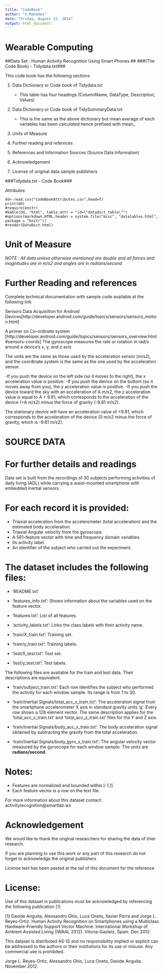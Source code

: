 ---
title: "CodeBook"
author: "V.Mahadev"
date: "Friday, August 22, 2014"
output: html_document
---
# Wearable Computing #

##Data Set : Human Activity Recognition Using Smart Phones  ##
###(The Code Book) - Tidydata.txt###

This code book has the following sections

  1. Data Dictionary or Code book  of Tidydata.txt
    
      - This table has four headings (ColumnName, DataType, Description, Values)
 
  2. Data Dictionary or Code book of TidySummaryData.txt
    
      - This is the same as the above dictionary but mean average of each variables has been calculated hence prefixed with mean_
    
  3. Units of Measure
 
  4. Further reading and refernces
 
  5. References and Information Sources (Source Data Information)
  
  6. Acknowledgement
  
  7. License of original data sample publishers
 
###Tidydata.txt - Code Book###

*Attributes:*

```{recho=FALSE}
dd<-read.csv("CodeBookAttributes.csv",head=T)
print(dd)
#require(knitr)
#kable(dd, "html", table.attr = "id=\"datadict_table\"")
#options(markdown.HTML.header = system.file("misc", "datatables.html", package = "knitr"))
#render(DataDict.html)
```


Unit of Measure
==================

*NOTE : All data unless otherwise mentioned are double and all forces and magnitudes are in m/s2 and angles are in radians/second*


Further Reading and references
=================================

Complete technical documentation with sample code available at the following link 

  Sensors Data Acquisition for Android Devices[http://developer.android.com/guide/topics/sensors/sensors_motion.html]
  
  A primer on Co-ordinate system [http://developer.android.com/guide/topics/sensors/sensors_overview.html#sensors-coords]
The gyroscope measures the rate or rotation in rad/s around a device's x, y, and z axis

The units are the same as those used by the acceleration sensor (m/s2), and the coordinate system is the same as the one used by the acceleration sensor.

-If you push the device on the left side (so it moves to the right), the x acceleration value is positive.
-If you push the device on the bottom (so it moves away from you), the y acceleration value is positive.
-If you push the device toward the sky with an acceleration of A m/s2, the z acceleration value is equal to A + 9.81, which corresponds to the acceleration of the device (+A m/s2) minus the force of gravity (-9.81 m/s2).

The stationary device will have an acceleration value of +9.81, which corresponds to the acceleration of the device (0 m/s2 minus the force of gravity, which is -9.81 m/s2).

SOURCE DATA
==============
For further details and readings 
=================================

Data set is built from the recordings of 30 subjects performing activities of daily living (ADL) while carrying a waist-mounted smartphone with embedded inertial sensors.

For each record it is provided:
======================================

- Triaxial acceleration from the accelerometer (total acceleration) and the estimated body acceleration.
- Triaxial Angular velocity from the gyroscope. 
- A 561-feature vector with time and frequency domain variables. 
- Its activity label. 
- An identifier of the subject who carried out the experiment.

The dataset includes the following files:
=========================================

- 'README.txt'

- 'features_info.txt': Shows information about the variables used on the feature vector.

- 'features.txt': List of all features.

- 'activity_labels.txt': Links the class labels with their activity name.

- 'train/X_train.txt': Training set.

- 'train/y_train.txt': Training labels.

- 'test/X_test.txt': Test set.

- 'test/y_test.txt': Test labels.

The following files are available for the train and test data. Their descriptions are equivalent. 

- 'train/subject_train.txt': Each row identifies the subject who performed the activity for each window sample. Its range is from 1 to 30. 

- 'train/Inertial Signals/total_acc_x_train.txt': The acceleration signal from the smartphone accelerometer X axis in standard gravity units 'g'. Every row shows a 128 element vector. The same description applies for the 'total_acc_x_train.txt' and 'total_acc_z_train.txt' files for the Y and Z axis. 

- 'train/Inertial Signals/body_acc_x_train.txt': The body acceleration signal obtained by subtracting the gravity from the total acceleration. 

- 'train/Inertial Signals/body_gyro_x_train.txt': The angular velocity vector measured by the gyroscope for each window sample. The units are **radians/second**. 

Notes: 
======
- Features are normalized and bounded within [-1,1].
- Each feature vector is a row on the text file.


For more information about this dataset contact: activityrecognition@smartlab.ws

Acknowledgement
===============

We would like to thank the original researchers for sharing the data of thier research.

If you are planning to use this work or any part of this research do not forget to acknowledge the original publishers

License text has been pasted at the tail of this document for the reference

License:
========
Use of this dataset in publications must be acknowledged by referencing the following publication [1] 

[1] Davide Anguita, Alessandro Ghio, Luca Oneto, Xavier Parra and Jorge L. Reyes-Ortiz. Human Activity Recognition on Smartphones using a Multiclass Hardware-Friendly Support Vector Machine. International Workshop of Ambient Assisted Living (IWAAL 2012). Vitoria-Gasteiz, Spain. Dec 2012

This dataset is distributed AS-IS and no responsibility implied or explicit can be addressed to the authors or their institutions for its use or misuse. Any commercial use is prohibited.

Jorge L. Reyes-Ortiz, Alessandro Ghio, Luca Oneto, Davide Anguita. November 2012.

